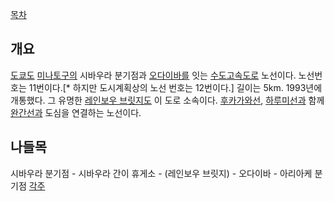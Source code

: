 [[목차]]
== 개요 == 
[[도쿄]]도 [[미나토]]구의 시바우라 분기점과 [[오다이바]]를 잇는 [[수도고속도로]] 노선이다. 노선번호는 11번이다.[* 하지만 도시계획상의 노선 번호는 12번이다.] 길이는 5km. 1993년에 개통했다. 그 유명한 [[레인보우 브릿지]]도 이 도로 소속이다. [[수도고속도로 후카가와선|후카가와선]], [[수도고속도로 하루미선|하루미선]]과 함께 [[수도고속도로 완간선|완간선]]과 도심을 연결하는 노선이다.
== 나들목 ==
시바우라 분기점 - 시바우라 간이 휴게소 - (레인보우 브릿지) - 오다이바 - 아리아케 분기점
[[각주]]
